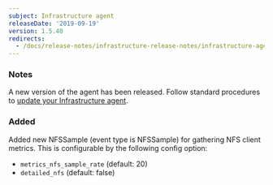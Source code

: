 ```yaml
---
subject: Infrastructure agent
releaseDate: '2019-09-19'
version: 1.5.40
redirects:
  - /docs/release-notes/infrastructure-release-notes/infrastructure-agent-release-notes/clone-new-relic-infrastructure-agent-1540
---
```


### Notes

A new version of the agent has been released. Follow standard procedures to [update your Infrastructure agent](/docs/infrastructure/new-relic-infrastructure/installation/update-infrastructure-agent).

### Added

Added new NFSSample (event type is NFSSample) for gathering NFS client metrics. This is configurable by the following config option:

* `metrics_nfs_sample_rate` (default: 20)
* `detailed_nfs` (default: false)
